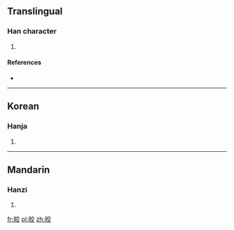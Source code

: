 ==Translingual==

===Han character===
{{Han char|rn=72|rad=日|as=06|sn=10|four=|canj=日卜金大 (AYCK)}}

# {{defn|Han|sort=日06}}

====References====
* {{Han ref|kx=0494.300|dkj=13897|dj=0860.060|hdz=21508.200|uh=6648|ud=26184}}

----

==Korean==

===Hanja===
{{ko-hanja|hangeul=교|eumhun=|rv=gyo|mr=kyo|y=kyo}}

# {{defn|Korean|sort=日06}}

----

==Mandarin==

===Hanzi===
{{cmn-hanzi|pin=[[jiǎo]] ([[jiao3]]), [[yè]] ([[ye4]])|wg=chiao<sup>3</sup>, yeh<sup>4</sup>}}

# {{defn|Mandarin|sort=日06}}

[[fr:晈]]
[[pl:晈]]
[[zh:晈]]
